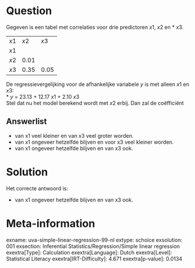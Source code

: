 Question
========

Gegeven is een tabel met correlaties voor drie predictoren *x*1, *x*2 en
* *x*3.

  ------ ------ ------
  *x*1   *x*2   *x*3
  *x*1          
  *x*2   0.01   
  *x*3   0.35   0.05
  ------ ------ ------

De regressievergelijking voor de afhankelijke variabele *y* is met
alleen *x*1 en *x*3:\
* *y* = 23.13 + 12.17 *x*1 + 2.10 *x*3\
Stel dat nu het model berekend wordt met *x*2 erbij. Dan zal de
coëfficiënt

Answerlist
----------

* van x1 veel kleiner en van x3 veel groter worden.
* van x1 ongeveer hetzelfde blijven en voor x3 veel kleiner worden.
* van x1 ongeveer hetzelfde blijven en van x3 ook.

Solution
========

Het correcte antwoord is: 

* van x1 ongeveer hetzelfde blijven en van x3 ook.

Meta-information
================
exname: uva-simple-linear-regression-99-nl
extype: schoice
exsolution: 001
exsection: Inferential Statistics/Regression/Simple linear regression
exextra[Type]: Calculation
exextra[Language]: Dutch
exextra[Level]: Statistical Literacy
exextra[IRT-Difficulty]: 4.671
exextra[p-value]: 0.0134
